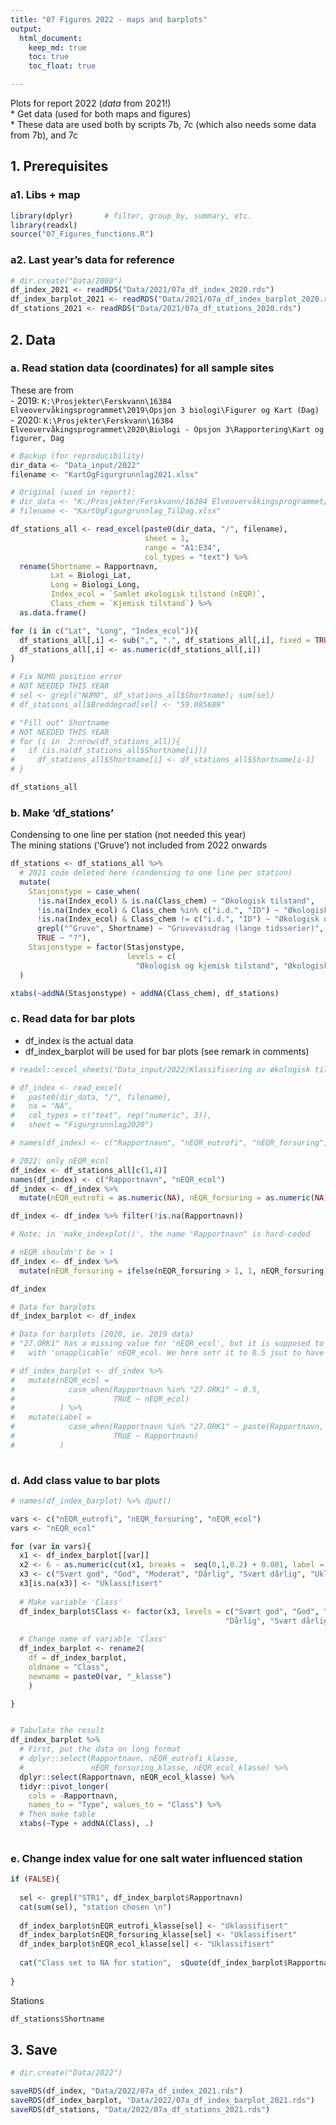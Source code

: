 ```yaml
---
title: "07 Figures 2022 - maps and barplots"
output: 
  html_document:
    keep_md: true
    toc: true
    toc_float: true

---
```


Plots for report 2022 (*data* from 2021!)   
* Get data (used for both maps and figures)   
* These data are used both by scripts 7b, 7c (which also needs some data from 7b), and 7c  


## 1. Prerequisites  

### a1. Libs + map  
```r

library(dplyr)       # filter, group_by, summary, etc.
library(readxl)
source("07_Figures_functions.R")


```


### a2. Last year's data for reference
```r

# dir.create("Data/2000")
df_index_2021 <- readRDS("Data/2021/07a_df_index_2020.rds")
df_index_barplot_2021 <- readRDS("Data/2021/07a_df_index_barplot_2020.rds")
df_stations_2021 <- readRDS("Data/2021/07a_df_stations_2020.rds")

```


## 2. Data
### a. Read station data (coordinates) for all sample sites  
These are from   
- 2019: `K:\Prosjekter\Ferskvann\16384 Elveovervåkingsprogrammet\2019\Opsjon 3 biologi\Figurer og Kart (Dag)`   
- 2020: `K:\Prosjekter\Ferskvann\16384 Elveovervåkingsprogrammet\2020\Biologi - Opsjon 3\Rapportering\Kart og figurer, Dag` 
```r

# Backup (for reproducibility)
dir_data <- "Data_input/2022"    
filename <- "KartOgFigurgrunnlag2021.xlsx"

# Original (used in report):
# dir_data <- "K:/Prosjekter/Ferskvann/16384 Elveovervåkingsprogrammet/2020/Biologi - Opsjon 3/Rapportering/Kart og figurer, Dag"
# filename <- "KartOgFigurgrunnlag_TilDag.xlsx"

df_stations_all <- read_excel(paste0(dir_data, "/", filename),
                              sheet = 1,
                              range = "A1:E34", 
                              col_types = "text") %>%
  rename(Shortname = Rapportnavn,
         Lat = Biologi_Lat,
         Long = Biologi_Long,
         Index_ecol = `Samlet økologisk tilstand (nEQR)`,
         Class_chem = `Kjemisk tilstand`) %>%
  as.data.frame()

for (i in c("Lat", "Long", "Index_ecol")){
  df_stations_all[,i] <- sub(",", ".", df_stations_all[,i], fixed = TRUE)
  df_stations_all[,i] <- as.numeric(df_stations_all[,i])
}

# Fix NUM0 position error
# NOT NEEDED THIS YEAR
# sel <- grepl("NUM0", df_stations_all$Shortname); sum(sel)
# df_stations_all$Breddegrad[sel] <- "59.085689"

# "Fill out" Shortname
# NOT NEEDED THIS YEAR
# for (i in  2:nrow(df_stations_all)){
#   if (is.na(df_stations_all$Shortname[i]))
#     df_stations_all$Shortname[i] <- df_stations_all$Shortname[i-1]
# }

df_stations_all

```

### b. Make 'df_stations'  
Condensing to one line per station (not needed this year)    
The mining stations ('Gruve') not included from 2022 onwards
```r

df_stations <- df_stations_all %>%
  # 2021 code deleted here (condensing to one line per station)
  mutate(
    Stasjonstype = case_when(
      !is.na(Index_ecol) & is.na(Class_chem) ~ "Økologisk tilstand",
      !is.na(Index_ecol) & Class_chem %in% c("i.d.", "ID") ~ "Økologisk tilstand",
      !is.na(Index_ecol) & Class_chem != c("i.d.", "ID") ~ "Økologisk og kjemisk tilstand",
      grepl("^Gruve", Shortname) ~ "Gruvevassdrag (lange tidsserier)",
      TRUE ~ "?"),
    Stasjonstype = factor(Stasjonstype, 
                          levels = c(
                            "Økologisk og kjemisk tilstand", "Økologisk tilstand"))
  )

xtabs(~addNA(Stasjonstype) + addNA(Class_chem), df_stations)

```

### c. Read data for bar plots  
* df_index is the actual data  
* df_index_barplot will be used for bar plots (see remark in comments)
```r
# readxl::excel_sheets("Data_input/2022/Klassifisering av økologisk tilstand i elver for rapport 2020.xlsx")

# df_index <- read_excel(
#   paste0(dir_data, "/", filename), 
#   na = "NA",
#   col_types = c("text", rep("numeric", 3)),
#   sheet = "Figurgrunnlag2020")

# names(df_index) <- c("Rapportnavn", "nEQR_eutrofi", "nEQR_forsuring", "nEQR_ecol") # NOTE: hard-coded

# 2022: only nEQR_ecol
df_index <- df_stations_all[c(1,4)]
names(df_index) <- c("Rapportnavn", "nEQR_ecol") 
df_index <- df_index %>% 
  mutate(nEQR_eutrofi = as.numeric(NA), nEQR_forsuring = as.numeric(NA))

df_index <- df_index %>% filter(!is.na(Rapportnavn))

# Note: in 'make_indexplot()', the name "Rapportnavn" is hard-coded

# nEQR shouldn't be > 1
df_index <- df_index %>%
  mutate(nEQR_forsuring = ifelse(nEQR_forsuring > 1, 1, nEQR_forsuring))

df_index

# Data for barplots
df_index_barplot <- df_index

# Data for barplots (2020, ie. 2019 data)
# "27.ORK1" has a missing value for 'nEQR_ecol', but it is supposed to be 'Moderate' 
#   with 'unapplicable' nEQR_ecol. We here setr it to 0.5 jsut to have something to plot 

# df_index_barplot <- df_index %>%
#   mutate(nEQR_ecol =
#            case_when(Rapportnavn %in% "27.ORK1" ~ 0.5,
#                      TRUE ~ nEQR_ecol)
#          ) %>%
#   mutate(Label =
#            case_when(Rapportnavn %in% "27.ORK1" ~ paste(Rapportnavn, "(nEQR-verdi ikke gjeldende)"),
#                      TRUE ~ Rapportnavn)
#          )
  

```

### d. Add class value to bar plots  
```r


# names(df_index_barplot) %>% dput()

vars <- c("nEQR_eutrofi", "nEQR_forsuring", "nEQR_ecol")
vars <- "nEQR_ecol"

for (var in vars){
  x1 <- df_index_barplot[[var]]
  x2 <- 6 - as.numeric(cut(x1, breaks =  seq(0,1,0.2) + 0.001, label = FALSE))
  x3 <- c("Svært god", "God", "Moderat", "Dårlig", "Svært dårlig", "Uklassifisert")[x2]
  x3[is.na(x3)] <- "Uklassifisert"
  
  # Make variable 'Class'
  df_index_barplot$Class <- factor(x3, levels = c("Svært god", "God", "Moderat", 
                                                "Dårlig", "Svært dårlig", "Uklassifisert"))
  
  # Change name of variable 'Class'
  df_index_barplot <- rename2(
    df = df_index_barplot, 
    oldname = "Class",
    newname = paste0(var, "_klasse")
    )

}


# Tabulate the result
df_index_barplot %>%
  # First, put the data on long format
  # dplyr::select(Rapportnavn, nEQR_eutrofi_klasse, 
  #               nEQR_forsuring_klasse, nEQR_ecol_klasse) %>%
  dplyr::select(Rapportnavn, nEQR_ecol_klasse) %>%
  tidyr::pivot_longer(
    cols = -Rapportnavn,
    names_to = "Type", values_to = "Class") %>%
  # Then make table  
  xtabs(~Type + addNA(Class), .)
      

```

### e. Change index value for one salt water influenced station  
```r

if (FALSE){
  
  sel <- grepl("STR1", df_index_barplot$Rapportnavn)
  cat(sum(sel), "station chosen \n")
  
  df_index_barplot$nEQR_eutrofi_klasse[sel] <- "Uklassifisert"
  df_index_barplot$nEQR_forsuring_klasse[sel] <- "Uklassifisert"
  df_index_barplot$nEQR_ecol_klasse[sel] <- "Uklassifisert"
  
  cat("Class set to NA for station",  sQuote(df_index_barplot$Rapportnavn[sel]), "  \n")
  
}


```

Stations  
```r
df_stations$Shortname
```


## 3. Save  
```r

# dir.create("Data/2022")

saveRDS(df_index, "Data/2022/07a_df_index_2021.rds")
saveRDS(df_index_barplot, "Data/2022/07a_df_index_barplot_2021.rds")
saveRDS(df_stations, "Data/2022/07a_df_stations_2021.rds")

```

